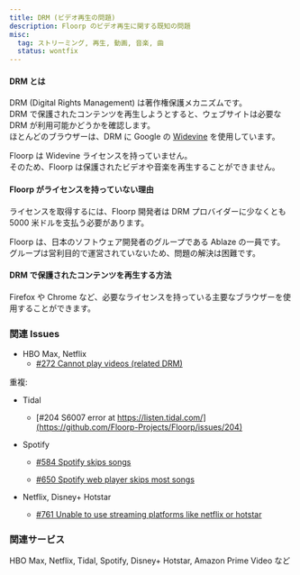```yaml
---
title: DRM (ビデオ再生の問題)
description: Floorp のビデオ再生に関する既知の問題
misc:
  tag: ストリーミング, 再生, 動画, 音楽, 曲
  status: wontfix
---
```


#### DRM とは

DRM (Digital Rights Management) は著作権保護メカニズムです。\
DRM で保護されたコンテンツを再生しようとすると、ウェブサイトは必要な DRM が利用可能かどうかを確認します。\
ほとんどのブラウザーは、DRM に Google の [Widevine](https://www.widevine.com/) を使用しています。

Floorp は Widevine ライセンスを持っていません。\
そのため、Floorp は保護されたビデオや音楽を再生することができません。

#### Floorp がライセンスを持っていない理由

ライセンスを取得するには、Floorp 開発者は DRM プロバイダーに少なくとも 5000 米ドルを支払う必要があります。

Floorp は、日本のソフトウェア開発者のグループである Ablaze の一員です。\
グループは営利目的で運営されていないため、問題の解決は困難です。

#### DRM で保護されたコンテンツを再生する方法

Firefox や Chrome など、必要なライセンスを持っている主要なブラウザーを使用することができます。

### 関連 Issues

- HBO Max, Netflix
  - [#272 Cannot play videos (related DRM)](https://github.com/Floorp-Projects/Floorp/issues/272)

重複:

- Tidal

  - [#204 S6007 error at https://listen.tidal.com/](https://github.com/Floorp-Projects/Floorp/issues/204)

- Spotify

  - [#584 Spotify skips songs](https://github.com/Floorp-Projects/Floorp/issues/584)

  - [#650 Spotify web player skips most songs](https://github.com/Floorp-Projects/Floorp/issues/650)

- Netflix, Disney+ Hotstar

  - [#761 Unable to use streaming platforms like netflix or hotstar](https://github.com/Floorp-Projects/Floorp/issues/761)

### 関連サービス

HBO Max, Netflix, Tidal, Spotify, Disney+ Hotstar, Amazon Prime Video など